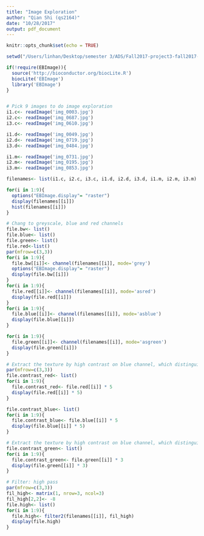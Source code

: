 ```yaml
---
title: "Image Exploration"
author: "Qian Shi (qs2164)"
date: "10/28/2017"
output: pdf_document
---
```


```r
knitr::opts_chunk$set(echo = TRUE)
```

```r
setwd("/Users/linhan/Desktop/semester 3/ADS/Fall2017-project3-fall2017-project3-grp7/data/training_set/images")

if(!require(EBImage)){
  source('http://bioconductor.org/biocLite.R')
  biocLite('EBImage')
  library('EBImage')
}


# Pick 9 images to do image exploration
i1.c<- readImage('img_0003.jpg')
i2.c<- readImage('img_0687.jpg')
i3.c<- readImage('img_0610.jpg')

i1.d<- readImage('img_0049.jpg')
i2.d<- readImage('img_0719.jpg')
i3.d<- readImage('img_0484.jpg')

i1.m<- readImage('img_0731.jpg')
i2.m<- readImage('img_0195.jpg')
i3.m<- readImage('img_0853.jpg')

filenames<- list(i1.c, i2.c, i3.c, i1.d, i2.d, i3.d, i1.m, i2.m, i3.m)

for(i in 1:9){
  options("EBImage.display"= "raster") 
  display(filenames[[i]])
  hist(filenames[[i]])
}
```


```r
# Chang to greyscale, blue and red channels
file.bw<- list()
file.blue<- list()
file.green<- list()
file.red<-list()
par(mfrow=c(3,3))
for(i in 1:9){
  file.bw[[i]]<- channel(filenames[[i]], mode='grey')
  options("EBImage.display"= "raster") 
  display(file.bw[[i]])
}
for(i in 1:9){
  file.red[[i]]<- channel(filenames[[i]], mode='asred')
  display(file.red[[i]])
}
for(i in 1:9){
  file.blue[[i]]<- channel(filenames[[i]], mode='asblue')
  display(file.blue[[i]])
}

for(i in 1:9){
  file.green[[i]]<- channel(filenames[[i]], mode='asgreen')
  display(file.green[[i]])
}
```


```r
# Extract the texture by high contrast on blue channel, which distinguish difference on chicken from dog and muffin
par(mfrow=c(3,3))
file.contrast_red<- list()
for(i in 1:9){
  file.contrast_red<- file.red[[i]] * 5
  display(file.red[[i]] * 5)
}

file.contrast_blue<- list()
for(i in 1:9){
  file.contrast_blue<- file.blue[[i]] * 5
  display(file.blue[[i]] * 5)
}

# Extract the texture by high contrast on blue channel, which distinguish difference on muffin from chicken and dog
file.contrast_green<- list()
for(i in 1:9){
  file.contrast_green<- file.green[[i]] * 3
  display(file.green[[i]] * 3)
}
```

```r
# Filter: high pass
par(mfrow=c(3,3))
fil_high<- matrix(1, nrow=3, ncol=3)
fil_high[2,2]<- -8
file.high<- list()
for(i in 1:9){
  file.high<- filter2(filenames[[i]], fil_high)
  display(file.high)
}
```














 